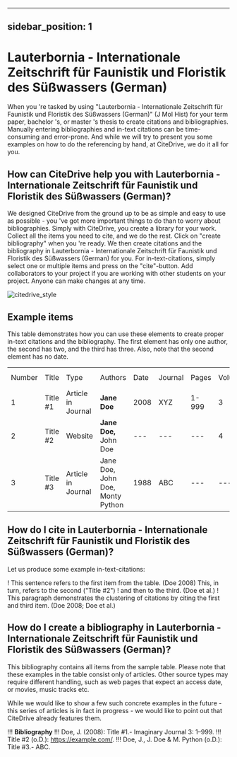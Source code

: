 
---
sidebar_position: 1
---

# Lauterbornia - Internationale Zeitschrift für Faunistik und Floristik des Süßwassers (German)

When you 're tasked by using "Lauterbornia - Internationale Zeitschrift für Faunistik und Floristik des Süßwassers (German)" (J Mol Hist) for your term paper, bachelor 's, or master 's thesis to create citations and bibliographies.
Manually entering bibliographies and in-text citations can be time-consuming and error-prone. And while we will try to present you some examples on how to do the referencing by hand, at CiteDrive, we do it all for you.

<!---
## About  Lauterbornia - Internationale Zeitschrift für Faunistik und Floristik des Süßwassers (German)

* Title: Lauterbornia - Internationale Zeitschrift für Faunistik und Floristik des Süßwassers (German)
* Short Title (Id): J Mol Hist)
* Authors: Lauterbornia - Internationale Zeitschrift für Faunistik und Floristik des Süßwassers (German)
* Download: Lauterbornia - Internationale Zeitschrift für Faunistik und Floristik des Süßwassers (German)
 --->

## How can CiteDrive help you with Lauterbornia - Internationale Zeitschrift für Faunistik und Floristik des Süßwassers (German)?

We designed CiteDrive from the ground up to be as simple and easy to use as possible - you 've got more important things to do than to worry about bibliographies. Simply with CiteDrive, you create a library for your work. Collect all the items you need to cite, and we do the rest. Click on "create bibliography" when you 're ready. We then create citations and the bibliography in Lauterbornia - Internationale Zeitschrift für Faunistik und Floristik des Süßwassers (German) for you. For in-text-citations, simply select one or multiple items and press on the "cite"-button. Add collaborators to your project if you are working with other students on your project. Anyone can make changes at any time.


![citedrive_style](images/lauterbornia--internationale-zeitschrift-fur-faunistik-und-floristik-des-suwassers-german.svg "Choose Lauterbornia - Internationale Zeitschrift für Faunistik und Floristik des Süßwassers (German) in the CiteDrive App")


## Example items

This table demonstrates how you can use these elements to create proper in-text citations and the bibliography. The first element has only one author, the second has two, and the third has three. Also, note that the second element has no date.


<table>
  <tr>
   <td>Number
   </td>
   <td>Title
   </td>
   <td>Type
   </td>
   <td>Authors
   </td>
   <td>Date
   </td>
   <td>Journal
   </td>
   <td>Pages
   </td>
   <td>Volume
   </td>
   <td>Issue
   </td>
   <td>Access Date
   </td>
  </tr>
  <tr>
   <td>1
   </td>
   <td>Title #1
   </td>
   <td>Article in Journal
   </td>
   <td><strong>Jane Doe</strong>
   </td>
   <td>2008
   </td>
   <td>XYZ
   </td>
   <td>1-999
   </td>
   <td>3
   </td>
   <td>2
   </td>
   <td>--
   </td>
  </tr>
  <tr>
   <td>
2
   </td>
   <td>Title #2
   </td>
   <td>Website
   </td>
   <td><strong>Jane Doe, </strong>John Doe
   </td>
   <td>---
   </td>
   <td>---
   </td>
   <td>---
   </td>
   <td>4
   </td>
   <td>---
   </td>
   <td>2020-05-01
   </td>
  </tr>
  <tr>
   <td>3
   </td>
   <td>Title #3
   </td>
   <td>Article in Journal
   </td>
   <td>Jane Doe, John Doe, Monty Python
   </td>
   <td>1988
   </td>
   <td>ABC
   </td>
   <td>---
   </td>
   <td>---
   </td>
   <td>16
   </td>
   <td>---
   </td>
  </tr>
</table>



## How do I cite in  Lauterbornia - Internationale Zeitschrift für Faunistik und Floristik des Süßwassers (German)?

Let us produce some example in-text-citations:

! This sentence refers to the first item from the table. (Doe 2008) This, in turn, refers to the second ("Title #2")
! and then to the third.  (Doe et al.)
! This paragraph demonstrates the clustering of citations by citing the first and third item. (Doe 2008; Doe et al.)



## How do I create a bibliography in Lauterbornia - Internationale Zeitschrift für Faunistik und Floristik des Süßwassers (German)?

This bibliography contains all items from the sample table. Please note that these examples in the table consist only of articles. Other source types may require different handling, such as web pages that expect an access date, or movies, music tracks etc.

While we would like to show a few such concrete examples in the future - this series of articles is in fact in progress - we would like to point out that CiteDrive already features them.


!!! **Bibliography**
!!! Doe, J. (2008): Title #1.- Imaginary Journal 3: 1–999.
!!! Title #2 (o.D.): https://example.com/.
!!! Doe, J., J. Doe &amp; M. Python (o.D.): Title #3.- ABC.


```
        